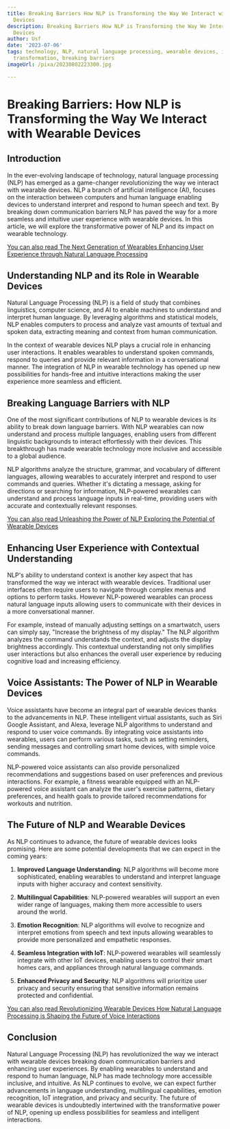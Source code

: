 ```yaml
---
title: Breaking Barriers How NLP is Transforming the Way We Interact with Wearable
  Devices
description: Breaking Barriers How NLP is Transforming the Way We Interact with Wearable
  Devices
author: Usf
date: '2023-07-06'
tags: technology, NLP, natural language processing, wearable devices, interaction,
  transformation, breaking barriers
imageUrl: /pixa/20230802223300.jpg

---
```

# Breaking  Barriers: How NLP is Transforming  the Way We Interact with Wearable Devices

## Introduction

In the ever-evolving landscape of technology,  natural language processing (NLP) has emerged as a game-changer revolutionizing the way  we interact with wearable devices.  NLP a branch  of artificial intelligence  (AI), focuses on the interaction between computers and human language enabling devices to understand interpret and respond to human  speech  and text. By breaking down communication barriers NLP has paved the way for  a more seamless and intuitive user experience with wearable devices. In  this article, we will explore the transformative power of  NLP  and its impact on wearable technology.

[You can also read The Next Generation of Wearables Enhancing User Experience through Natural  Language Processing](The%20Next%20Generation%20of%20Wearables%20Enhancing%20User%20Experience%20through%20Natural%20Language%20Processing)


## Understanding NLP and its Role in Wearable  Devices

Natural Language Processing (NLP) is a field of study that combines linguistics, computer science, and AI to enable machines to understand and interpret human  language. By leveraging algorithms and statistical models, NLP enables computers to process and analyze vast amounts of textual and spoken data, extracting meaning and  context from human communication.

In the  context of wearable devices NLP plays a crucial role in enhancing user interactions. It enables wearables to understand  spoken  commands, respond to queries  and  provide relevant information in a conversational manner. The integration of NLP in wearable technology has opened up  new possibilities  for hands-free and intuitive interactions making the user experience more seamless and efficient.

## Breaking  Language Barriers with NLP

One of the most significant contributions of NLP to wearable devices is its ability to break down language barriers. With NLP wearables can now  understand and process multiple languages, enabling users from different linguistic backgrounds to interact effortlessly with their devices. This breakthrough has made  wearable technology more inclusive and accessible to a global audience.

NLP algorithms analyze  the structure, grammar, and vocabulary of different languages,  allowing wearables to accurately interpret and respond to user commands and queries. Whether it's dictating a message, asking for directions or searching for information, NLP-powered wearables can understand and process language inputs in real-time, providing users  with accurate and contextually  relevant responses.

[You can also read Unleashing the Power of NLP Exploring  the Potential of Wearable Devices](Unleashing%20the%20Power%20of%20NLP%20Exploring%20the%20Potential%20of%20Wearable%20Devices)


##  Enhancing User  Experience with Contextual Understanding

NLP's ability to understand context is another key aspect that has transformed the way we interact  with wearable devices. Traditional user interfaces often require users to navigate through complex menus and  options to perform tasks. However NLP-powered wearables can process natural language inputs allowing  users to communicate  with their devices in a more conversational  manner.

For example, instead of manually adjusting settings on a smartwatch, users can simply say, "Increase the brightness of  my display." The NLP algorithm analyzes the command understands the context, and adjusts the display brightness accordingly. This contextual understanding not only simplifies user interactions  but also enhances the overall user experience by reducing cognitive load and increasing efficiency.

## Voice Assistants: The Power of NLP in Wearable Devices

Voice assistants  have become an integral part of  wearable devices thanks to the advancements  in NLP. These  intelligent virtual assistants, such  as Siri Google Assistant, and Alexa, leverage NLP algorithms to understand  and respond to user voice  commands. By integrating voice assistants into wearables, users can  perform various tasks, such as setting reminders, sending messages  and controlling smart home devices, with  simple voice commands.

NLP-powered voice assistants can also provide  personalized recommendations  and suggestions based on user  preferences and previous interactions.  For example, a  fitness wearable  equipped  with an NLP-powered  voice assistant can analyze the user's  exercise patterns, dietary preferences, and health goals to provide tailored recommendations for workouts and nutrition.

## The Future  of  NLP and Wearable Devices

As NLP  continues to advance, the future of wearable devices looks promising. Here are some potential developments that we can expect in the coming years:

1. **Improved Language Understanding**: NLP algorithms will become more sophisticated, enabling wearables  to understand  and  interpret language inputs with higher accuracy and context sensitivity.

2. **Multilingual Capabilities**: NLP-powered wearables will  support an even wider range of languages,  making  them more accessible to users around the world.

3. **Emotion Recognition**: NLP algorithms will evolve  to recognize and interpret  emotions from speech and text inputs allowing wearables  to provide more personalized and empathetic responses.

4. **Seamless Integration with IoT**: NLP-powered wearables will seamlessly  integrate with other IoT devices, enabling users to control their smart homes cars, and appliances through natural language commands.

5. **Enhanced Privacy and Security**: NLP algorithms  will prioritize user privacy and  security ensuring that sensitive information remains protected and confidential.

[You can  also read  Revolutionizing Wearable Devices  How Natural  Language Processing is Shaping  the Future of Voice Interactions](Revolutionizing%20Wearable%20Devices%20How%20Natural%20Language%20Processing%20is%20Shaping%20the%20Future%20of%20Voice%20Interactions)


## Conclusion

Natural Language Processing (NLP) has  revolutionized the way  we interact with wearable devices breaking down communication barriers and enhancing user experiences. By enabling wearables to understand and respond to human language, NLP has made technology more accessible inclusive, and intuitive. As NLP continues to  evolve, we can expect further advancements in language understanding, multilingual capabilities, emotion recognition, IoT integration, and privacy and security. The future of wearable devices is undoubtedly intertwined with the transformative power of NLP, opening up endless possibilities for seamless  and intelligent interactions.